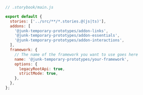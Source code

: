 ```js
// .storybook/main.js

export default {
  stories: ['../src/**/*.stories.@(js|ts)'],
  addons: [
    '@junk-temporary-prototypes/addon-links',
    '@junk-temporary-prototypes/addon-essentials',
    '@junk-temporary-prototypes/addon-interactions',
  ],
  framework: {
    // The name of the framework you want to use goes here
    name: '@junk-temporary-prototypes/your-framework',
    options: {
      legacyRootApi: true,
      strictMode: true,
    },
  },
};
```
